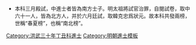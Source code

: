 {{Navbox
|name = 洪武三十年丁丑科殿試金榜
|title = 洪武三十年（[[1397年]]）丁丑科殿試金榜
|titlestyle = background-color:#FFD700;
|image =
|style = width:100%;text-align:center; 
|groupstyle = text-align:center; background-color:#FFD700;
|liststyle = text-align:center;
|state = {{{state<includeonly>|collapsed</includeonly>}}}

| group1   = 春<br>榜
| list1    = {{Navbox subgroup
|groupstyle = text-align:center; background-color:#FFD700;
|liststyle = text-align:center;
|group1 = 第一甲<br>賜進士及第<br>共3名
|list1 = '''[[陈䢿|陈　{{僻字|䢿|安阝}}]]''' - '''[[尹昌隆]]''' - '''[[劉仕諤]]'''

|group2 = 第二甲<br>賜進士出身<br>共13名
|list2 = [[芮善|芮　善]] - [[王洪|王　洪]] - [[鄔修|鄔　修]] - [[盛敬|盛　敬]] - [[黄淮|黄　淮]] - [[宋琮 (洪武進士)|宋　琮]] - [[姚友直]] - [[毛胤宗]] - [[胡泰|胡　泰]] - [[林惟和]]<br>[[鄒進|鄒　進]] - [[洪堪|洪　堪]] - [[曾鳳韶]]<span style="color: #F7F7F7;"> - －－－ - －－－ - －－－ - －－－ - －－－ - －－－ - －－－</span>

|group3 = 第三甲<br>賜同進士出身<br>共35名
|list3 = [[郭子盧]] - [[陳性善]] - [[黃宗載]] - [[許子謨]] - [[黃濬|黃　濬]] - [[顧晟|顧　晟]] - [[周鐸 (洪武進士)|周　鐸]] - [[朱思平]] - [[王禮 (洪武進士)|王　禮]] - [[唐恕|唐　恕]]<br>[[鄭華 (洪武進士)|鄭　華]] - [[呂尹旻]] - [[賈閔|賈　閔]] - [[曾純|曾　純]] - [[陳善方]] - [[王觀 (洪武進士)|王　觀]] - [[陳紹平]] - [[張顯 (洪武進士)|張　顯]] - [[程賜|程　賜]] - [[李祥|李　祥]]<br>[[林榮|林　榮]] - [[陽慶|陽　慶]] - [[錢炳|錢　炳]] - [[戴安 (洪武丁丑進士)|戴　安]] - [[劉履節]] - [[符銘|符　銘]] - [[莊謙才]] - [[李文巽]] - [[郭士道]] - [[朱復亨]]<br>[[陳觀 (洪武進士)|陳　觀]] - [[段澍|段　澍]] - [[蔡添祥]] - [[林安 (洪武進士)|林　安]] - [[李容 (洪武進士)|李　容]]<span style="color: #FFFFFF;"> - －－－ - －－－ - －－－ - －－－ - －－－</span>

}}
|group2   = 夏<br>榜
|list2    = {{Navbox subgroup
|groupstyle = text-align:center; background-color:#FFD700;
|liststyle = text-align:center;
|group1 = 第一甲<br>賜進士及第<br>共3名
|list1 = '''[[韓克忠]]''' - '''[[王恕 (洪武進士)|王　恕]]''' - '''[[焦勝|焦　勝]]'''

|group2 = 第二甲<br>賜進士出身<br>共29名
|list2 = [[蔡或|蔡　或]] - [[施禮|施　禮]] - [[冉通|冉　通]] - [[李質 (洪武進士)|李　質]] - [[王擇善]] - [[張輗 (洪武進士)|張　{{僻字|輗|左車右兒}}]] - [[衛志|衛　志]] - [[苗微|苗　微]] - [[張朝貴]] - [[王靖 (洪武進士)|王　靖]]<br>[[李弼 (洪武進士)|李　弼]] - [[常進 (洪武進士)|常　進]] - [[楊睿|楊　睿]] - [[柴本|柴　本]] - [[羅英|羅　英]] - [[張俊 (洪武進士)|張　俊]] - [[李遵義]] - [[馬忠 (洪武進士)|馬　忠]] - [[梁城|梁　城]] - [[焦禋|焦　禋]]<br>[[樊敬|樊　敬]] - [[牛斗|牛　斗]] - [[甯威|甯　威]] - [[胡泉|胡　泉]] - [[王遜 (洪武丁丑進士)|王　遜]] - [[范恕|范　恕]] - [[楊益|楊　益]] - [[王理|王　理]] - [[任伯安]]<span style="color: #F7F7F7;"> - －－－</span>

|group3 = 第三甲<br>賜同進士出身<br>共29名
|list3 = [[苏文 (洪武进士)|蘇　文]] - [[張麟 (洪武進士)|張　麟]] - [[王原 (洪武進士)|王　原]] - [[曾博|曾　博]] - [[李泰 (洪武進士)|李　泰]] - [[王蕡|王　蕡]] - [[楊煥|楊　煥]] - [[陳丕|陳　丕]] - [[張斌 (洪武進士)|張　斌]] - [[張瑞 (洪武進士)|張　瑞]]<br>[[劉芳 (洪武進士)|劉　芳]] - [[張敏 (洪武進士)|張　敏]] - [[林德 (洪武進士)|林　德]] - [[趙玉|趙　玉]] - [[李庸|李　庸]] - [[屈怡|屈　怡]] - [[陳鏗|陳　鏗]] - [[党理|党　理]] - [[杜恒|杜　恒]] - [[田恭|田　恭]]<br>[[龐暠|龐　暠]] - [[張璽 (洪武進士)|張　璽]] - [[吳尚|吳　尚]] - [[方𧠺|方　{{僻字|𧠺|左先右見}}]] - [[賀潤|賀　潤]] - [[陳禮|陳　禮]] - [[馬俊 (洪武進士)|馬　俊]] - [[張迪|張　迪]] - [[郤忠|郤　忠]]<span style="color: #FFFFFF;"> - －－－</span>
}}
|belowstyle = text-align: center; background-color:#FFD700;
|below='''前一科：[[Template:洪武二十七年甲戌科殿試金榜|洪武二十七年甲戌科]]　'''·'''　後一科：[[Template:建文二年庚辰科殿試金榜|建文二年庚辰科]]'''
}}
[[Category:洪武三十年丁丑科進士]]
<noinclude>
[[Category:洪武三十年丁丑科進士| ]]
[[Category:明朝進士模板]]
*本科三月殿試，中進士者皆為南方士子。明太祖將試官治罪，自閱試卷，取中六十一人，皆為北方人，并於六月廷試，取韓克忠爲狀元。故本科共發兩榜，世稱“春夏榜”，也稱“南北榜”。</noinclude>
